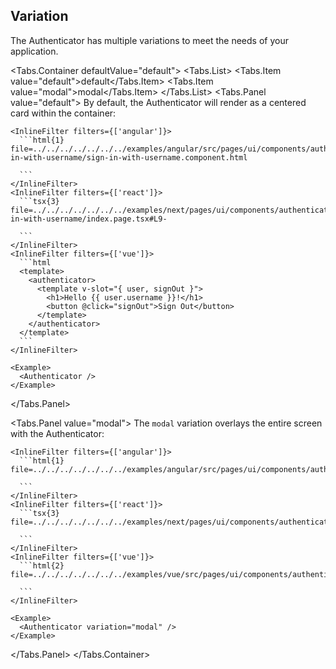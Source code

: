 
## Variation

The Authenticator has multiple variations to meet the needs of your application.

<Tabs.Container defaultValue="default">
  <Tabs.List>
    <Tabs.Item value="default">default</Tabs.Item>
    <Tabs.Item value="modal">modal</Tabs.Item>
  </Tabs.List>
  <Tabs.Panel value="default">
    By default, the Authenticator will render as a centered card within the container:

    <InlineFilter filters={['angular']}>
      ```html{1} file=../../../../../../../examples/angular/src/pages/ui/components/authenticator/sign-in-with-username/sign-in-with-username.component.html

      ```
    </InlineFilter>
    <InlineFilter filters={['react']}>
      ```tsx{3} file=../../../../../../../examples/next/pages/ui/components/authenticator/sign-in-with-username/index.page.tsx#L9-

      ```
    </InlineFilter>
    <InlineFilter filters={['vue']}>
      ```html
      <template>
        <authenticator>
          <template v-slot="{ user, signOut }">
            <h1>Hello {{ user.username }}!</h1>
            <button @click="signOut">Sign Out</button>
          </template>
        </authenticator>
      </template>
      ```
    </InlineFilter>

    <Example>
      <Authenticator />
    </Example>

  </Tabs.Panel>

  <Tabs.Panel value="modal">
    The `modal` variation overlays the entire screen with the Authenticator:

    <InlineFilter filters={['angular']}>
      ```html{1} file=../../../../../../../examples/angular/src/pages/ui/components/authenticator/modal/modal.component.html

      ```
    </InlineFilter>
    <InlineFilter filters={['react']}>
      ```tsx{3} file=../../../../../../../examples/next/pages/ui/components/authenticator/modal/index.page.tsx#L9-

      ```
    </InlineFilter>
    <InlineFilter filters={['vue']}>
      ```html{2} file=../../../../../../../examples/vue/src/pages/ui/components/authenticator/modal/index.vue#L10-

      ```
    </InlineFilter>

    <Example>
      <Authenticator variation="modal" />
    </Example>

  </Tabs.Panel>
</Tabs.Container>
